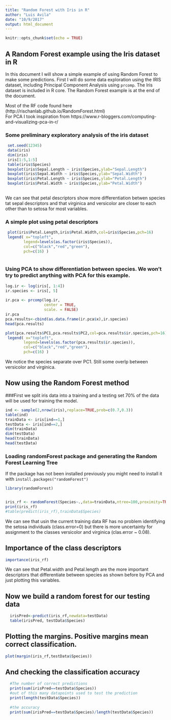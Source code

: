 ```yaml
---
title: "Random Forest with Iris in R"
author: "Luis Avila"
date: "10/9/2017"
output: html_document
---
```


```r
knitr::opts_chunk$set(echo = TRUE)
```

## A Random Forest example using the Iris dataset in R

In this document I will show a simple example of using Random Forest to make some predictions.
First I will do some data exploration using the IRIS dataset, including Principal Component Analysis using `prcomp`.
The Iris dataset is included in R core.
The Random Forest example is at the end of the document.


Most of the RF code found here (http://rischanlab.github.io/RandomForest.html)  
For PCA I took inspiration from https://www.r-bloggers.com/computing-and-visualizing-pca-in-r/



### Some preliminary exploratory analysis of the iris dataset
```r
 set.seed(12345)
 data(iris)
 dim(iris)
 iris[1:5,1:5]
 table(iris$Species)
 boxplot(iris$Sepal.Length ~ iris$Species,ylab="Sepal.Length")
 boxplot(iris$Sepal.Width ~ iris$Species,ylab="Sepal.Width")
 boxplot(iris$Petal.Length ~ iris$Species,ylab="Petal.Length")
 boxplot(iris$Petal.Width ~ iris$Species,ylab="Petal.Width")
 
```


We can see that petal descriptors show more differentiation betwen species tat sepal descriptors and that virginica and versicolor are closer to each other than to setosa for most variables.

### A simple plot using petal descriptors

```r
 plot(iris$Petal.Length,iris$Petal.Width,col=iris$Species,pch=16)
 legend( x="topleft", 
        legend=levels(as.factor(iris$Species)),
        col=c("black","red","green"), 
        pch=c(16) )
 
```

### Using PCA to show differentiation between species. We won't try to predict anything with PCA for this example.

```r
log.ir <- log(iris[, 1:4])
ir.species <- iris[, 5]
 
ir.pca <- prcomp(log.ir,
                 center = TRUE,
                 scale. = FALSE) 
ir.pca
pca.results<-cbind(as.data.frame(ir.pca$x),ir.species)
head(pca.results)

plot(pca.results$PC1,pca.results$PC2,col=pca.results$ir.species,pch=16)
 legend( x="topleft", 
        legend=levels(as.factor(pca.results$ir.species)),
        col=c("black","red","green"), 
        pch=c(16) )


```
We notice the species separate over PC1. Still some overlp between versicolor and virginica.

## Now using the Random Forest  method

###First we split iris data into a training and a testing set
70% of the data will be used for training the model.

```r

ind <- sample(2,nrow(iris),replace=TRUE,prob=c(0.7,0.3))
table(ind)
trainData <- iris[ind==1,]
testData <- iris[ind==2,]
dim(trainData)
dim(testData)
head(trainData)
head(testData)

```
### Loading randomForest package and generating the Random Forest Learning Tree
If the package has not been installed previously you might need to install it with `install.packages("randomForest")`
```r
library(randomForest)


iris_rf <- randomForest(Species~.,data=trainData,ntree=100,proximity=TRUE)
print(iris_rf)
#table(predict(iris_rf),trainData$Species)

```

We can see that usin the current training data RF has no problem identifying the setosa individuals (class.error=0) but there is more uncertainty for assignment to the classes versicolor and virginica (clas.error ~ 0.08).

## Importance of the class descriptors
```r
importance(iris_rf)
```

We can see that Petal.width and Petal.length are the more important descriptors that differentiate between species as shown before by PCA and just plotting this variables.

## Now we build a random forest for our testing data
```r
  irisPred<-predict(iris_rf,newdata=testData)
  table(irisPred, testData$Species)


```
## Plotting the margins. Positive margins mean correct classification.

```r
plot(margin(iris_rf,testData$Species))

```

## And checking the classification accuracy
```r
  #The number of correct predictions
  print(sum(irisPred==testData$Species))
  #out of this many datapoints used to test the prediction
  print(length(testData$Species)) 
 
  #the accuracy
  print(sum(irisPred==testData$Species)/length(testData$Species))

```

